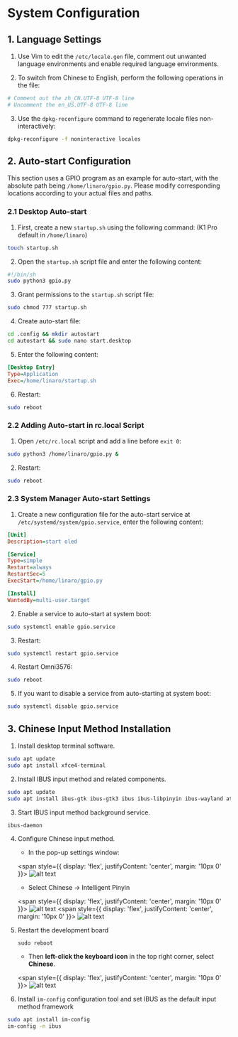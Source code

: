 # System Configuration

## 1. Language Settings

1. Use Vim to edit the `/etc/locale.gen` file, comment out unwanted language environments and enable required language environments.

2. To switch from Chinese to English, perform the following operations in the file:

```bash
# Comment out the zh_CN.UTF-8 UTF-8 line
# Uncomment the en_US.UTF-8 UTF-8 line
```

3. Use the `dpkg-reconfigure` command to regenerate locale files non-interactively:

```bash
dpkg-reconfigure -f noninteractive locales
```

## 2. Auto-start Configuration

This section uses a GPIO program as an example for auto-start, with the absolute path being `/home/linaro/gpio.py`. Please modify corresponding locations according to your actual files and paths.

### 2.1 Desktop Auto-start

1. First, create a new `startup.sh` using the following command: (K1 Pro default in `/home/linaro`)

```bash
touch startup.sh
```

2. Open the `startup.sh` script file and enter the following content:

```bash
#!/bin/sh
sudo python3 gpio.py
```

3. Grant permissions to the `startup.sh` script file:

```bash
sudo chmod 777 startup.sh
```

4. Create auto-start file:

```bash
cd .config && mkdir autostart
cd autostart && sudo nano start.desktop
```

5. Enter the following content:

```ini
[Desktop Entry]
Type=Application
Exec=/home/linaro/startup.sh
```

6. Restart:

```bash
sudo reboot
```

### 2.2 Adding Auto-start in rc.local Script

1. Open `/etc/rc.local` script and add a line before `exit 0`:

```bash
sudo python3 /home/linaro/gpio.py &
```

2. Restart:

```bash
sudo reboot
```

### 2.3 System Manager Auto-start Settings

1. Create a new configuration file for the auto-start service at `/etc/systemd/system/gpio.service`, enter the following content:

```ini
[Unit]
Description=start oled

[Service]
Type=simple
Restart=always
RestartSec=5
ExecStart=/home/linaro/gpio.py

[Install]
WantedBy=multi-user.target
```

2. Enable a service to auto-start at system boot:

```bash
sudo systemctl enable gpio.service
```

3. Restart:

```bash
sudo systemctl restart gpio.service
```

4. Restart Omni3576:

```bash
sudo reboot
```

5. If you want to disable a service from auto-starting at system boot:

```bash
sudo systemctl disable gpio.service
```

## 3. Chinese Input Method Installation

1. Install desktop terminal software.

```bash
sudo apt update
sudo apt install xfce4-terminal
```

2. Install IBUS input method and related components.

```bash
sudo apt update
sudo apt install ibus-gtk ibus-gtk3 ibus ibus-libpinyin ibus-wayland at-spi2-core
```

3. Start IBUS input method background service.

```bash
ibus-daemon
```

4. Configure Chinese input method.

   - In the pop-up settings window:

    <span style={{ 
      display: 'flex', 
      justifyContent: 'center',
      margin: '10px 0'
    }}>
    ![alt text](image.png)
    </span>
    - Select Chinese -> Intelligent Pinyin

    <span style={{ 
      display: 'flex', 
      justifyContent: 'center',
      margin: '10px 0'
    }}>
    ![alt text](image-1.png)
    </span>
    <span style={{ 
      display: 'flex', 
      justifyContent: 'center',
      margin: '10px 0'
    }}>
    ![alt text](image-2.png)
    </span>
5. Restart the development board
   ```
   sudo reboot
   ```

   - Then **left-click the keyboard icon** in the top right corner, select **Chinese**.
   
    <span style={{ 
      display: 'flex', 
      justifyContent: 'center',
      margin: '10px 0'
    }}>
    ![alt text](image-3.png)
    </span>
6. Install `im-config` configuration tool and set IBUS as the default input method framework

```bash
sudo apt install im-config
im-config -n ibus
```